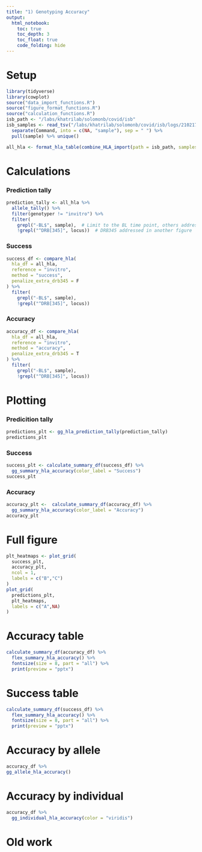```yaml
---
title: "1) Genotyping Accuracy"
output: 
  html_notebook:
    toc: true
    toc_depth: 3
    toc_float: true
    code_folding: hide
---
```


# Setup 
```r
library(tidyverse)
library(cowplot)
source("data_import_functions.R")
source("figure_format_functions.R")
source("calculation_functions.R")
isb_path <- "/labs/khatrilab/solomonb/covid/isb"
isb_samples <- read_tsv("/labs/khatrilab/solomonb/covid/isb/logs/210217_232725/parallel.log") %>% 
  separate(Command, into = c(NA, "sample"), sep = " ") %>% 
  pull(sample) %>% unique()
```

```r
all_hla <- format_hla_table(combine_HLA_import(path = isb_path, samples = isb_samples, expand_invitro = T))
```


# Calculations

### Prediction tally

```r
prediction_tally <- all_hla %>% 
  allele_tally() %>% 
  filter(genotyper != "invitro") %>% 
  filter(
    grepl("-BL$", sample),  # Limit to the BL time point, others addressed in another figure 
    !grepl("^DRB[345]", locus))  # DRB345 addressed in another figure
```


### Success
```r
success_df <- compare_hla(
  hla_df = all_hla, 
  reference = "invitro", 
  method = "success", 
  penalize_extra_drb345 = F
) %>% 
  filter(
    grepl("-BL$", sample),
    !grepl("^DRB[345]", locus))
```

### Accuracy

```r
accuracy_df <- compare_hla(
  hla_df = all_hla, 
  reference = "invitro", 
  method = "accuracy",
  penalize_extra_drb345 = T
) %>% 
  filter(
    grepl("-BL$", sample),
    !grepl("^DRB[345]", locus))
```

# Plotting

### Predicition tally

```r
predictions_plt <- gg_hla_prediction_tally(prediction_tally)
predictions_plt
```
### Success

```r
success_plt <- calculate_summary_df(success_df) %>% 
  gg_summary_hla_accuracy(color_label = "Success")
success_plt
```


### Accuracy

```r
accuracy_plt <-  calculate_summary_df(accuracy_df) %>% 
  gg_summary_hla_accuracy(color_label = "Accuracy")
accuracy_plt
```

# Full figure

```r
plt_heatmaps <- plot_grid(
  success_plt,
  accuracy_plt,
  ncol = 1,
  labels = c("B","C")
)
plot_grid(
  predictions_plt,
  plt_heatmaps,
  labels = c("A",NA)
)
```

# Accuracy table

```r
calculate_summary_df(accuracy_df) %>% 
  flex_summary_hla_accuracy() %>% 
  fontsize(size = 8, part = "all") %>% 
  print(preview = "pptx")
```

# Success table
```r
calculate_summary_df(success_df) %>% 
  flex_summary_hla_accuracy() %>% 
  fontsize(size = 8, part = "all") %>% 
  print(preview = "pptx")
```


# Accuracy by allele

```r
accuracy_df %>% 
gg_allele_hla_accuracy()
```

# Accuracy by individual

```r
accuracy_df %>% 
  gg_individual_hla_accuracy(color = "viridis")
```



# Old work

<!-- ### Updated accuracy with expanded HLA -->

<!-- ```{r, fig.height=8} -->
<!-- ### Every subject has molecular HLA typing, but may occur in the BL, AC, or CV timepoint -->
<!-- ### This expands the molecular HLA typing from the timepoint it occurs to all other time points  -->
<!-- ### This allows for scRNA genotyping from a given subject and timepoint to be assessed even if that -->
<!-- ### subjects molecular typing happened at a different time point. Since HLA is genetic, the molecular -->
<!-- ### typing should not change -->
<!-- original <- format_hla_table(combine_HLA_import(path = isb_path, samples = isb_samples, expand_invitro = F)) -->
<!-- expanded <- format_hla_table(combine_HLA_import(path = isb_path, samples = isb_samples, expand_invitro = T)) -->

<!-- original <- compare_hla(hla_df = original, reference = "invitro", exclude_missing = F, compare_function = "accuracy") -->
<!-- expanded <- compare_hla(hla_df = expanded, reference = "invitro", exclude_missing = F, compare_function = "accuracy") -->


<!-- original %>%  -->
<!--   filter(grepl("^[ABC]", locus)) %>%  -->
<!--   gg_accuracy() + -->
<!--   ggtitle("MHC1 loci accuracy", subtitle = "Original in vitro vs. sample pairing") -->
<!-- expanded %>%  -->
<!--   filter(grepl("BL$", sample)) %>%  -->
<!--   filter(grepl("^[ABC]", locus)) %>%  -->
<!--   gg_accuracy() + -->
<!--   ggtitle("MHC1 loci accuracy", subtitle = "Expanded HLA invitro vs. sample pairings. BL only") -->

<!-- ``` -->
